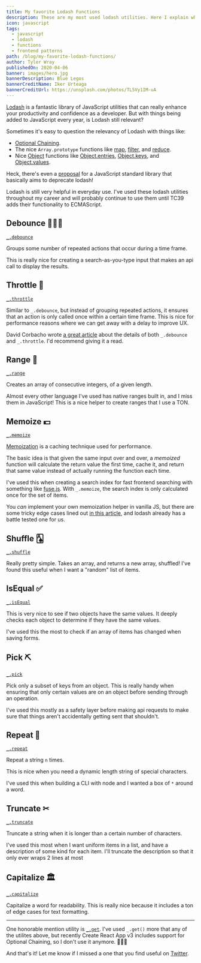 ```yaml
---
title: My favorite Lodash Functions
description: These are my most used lodash utilities. Here I explain what they are, why they're useful, and if you should use them too.
icon: javascript
tags:
  - javascript
  - lodash
  - functions
  - frontend patterns
path: /blog/my-favorite-lodash-functions/
author: Tyler Wray
publishedOn: 2020-04-06
banner: images/hero.jpg
bannerDescription: Blue Legos
bannerCreditName: Iker Urteaga
bannerCreditUrl: https://unsplash.com/photos/TL5Vy1IM-uA
---
```


[Lodash](https://lodash.com) is a fantastic library of JavaScript utilities that can really enhance your productivity and confidence as a developer. But with things being added to JavaScript every year, is Lodash still relevant?

Sometimes it's easy to question the relevancy of Lodash with things like:

- [Optional Chaining](https://developer.mozilla.org/en-US/docs/Web/JavaScript/Reference/Operators/Optional_chaining).
- The nice `Array.prototype` functions like [map](https://developer.mozilla.org/en-US/docs/Web/JavaScript/Reference/Global_Objects/Array/map), [filter](https://developer.mozilla.org/en-US/docs/Web/JavaScript/Reference/Global_Objects/Array/filter), and [reduce](https://developer.mozilla.org/en-US/docs/Web/JavaScript/Reference/Global_Objects/Array/reduce).
- Nice [Object](https://developer.mozilla.org/en-US/docs/Web/JavaScript/Reference/Global_Objects/Object) functions like [Object.entries](https://developer.mozilla.org/en-US/docs/Web/JavaScript/Reference/Global_Objects/Object/entries), [Object.keys](https://developer.mozilla.org/en-US/docs/Web/JavaScript/Reference/Global_Objects/Object/keys), and [Object.values](https://developer.mozilla.org/en-US/docs/Web/JavaScript/Reference/Global_Objects/Object/values).

Heck, there's even a [proposal](https://github.com/tc39/proposal-javascript-standard-library) for a JavaScript standard library that basically aims to deprecate lodash!

Lodash is still very helpful in everyday use. I've used these lodash utilities throughout my career and will probably continue to use them until TC39 adds their functionality to ECMAScript.

## Debounce ⛹🏻‍♂️

[`_.debounce`](https://lodash.com/docs#debounce)

Groups some number of repeated actions that occur during a time frame.

This is really nice for creating a search-as-you-type input that makes an api call to display the results.

## Throttle 🚙

[`_.throttle`](https://lodash.com/docs#throttle)

Similar to `_.debounce`, but instead of grouping repeated actions, it ensures that an action is only called once within a certain time frame. This is nice for performance reasons where we can get away with a delay to improve UX.

David Corbacho wrote [a great article](https://css-tricks.com/debouncing-throttling-explained-examples/) about the details of both `_.debounce` and `_.throttle`. I'd recommend giving it a read.

## Range 🚜

[`_.range`](https://lodash.com/docs#range)

Creates an array of consecutive integers, of a given length.

Almost every other language I've used has native ranges built in, and I miss them in JavaScript! This is a nice helper to create ranges that I use a TON.

## Memoize 💵

[`_.memoize`](https://lodash.com/docs#memoize)

[Memoization](https://en.wikipedia.org/wiki/Memoization) is a caching technique used for performance.

The basic idea is that given the same input over and over, a _memoized_ function will calculate the return value the first time, cache it, and return that same value instead of actually running the function each time.

I've used this when creating a search index for fast frontend searching with something like [fuse.js](https://fusejs.io/). With `_.memoize`, the search index is only calculated once for the set of items.

You _can_ implement your own memoization helper in vanilla JS, but there are some tricky edge cases lined out [in this article](https://www.sitepoint.com/implementing-memoization-in-javascript/), and lodash already has a battle tested one for us.

## Shuffle 🂡

[`_.shuffle`](https://lodash.com/docs#shuffle)

Really pretty simple. Takes an array, and returns a new array, shuffled! I've found this useful when I want a "random" list of items.

## IsEqual ✅

[`_.isEqual`](https://lodash.com/docs#isEqual)

This is very nice to see if two objects have the same values. It deeply checks each object to determine if they have the same values.

I've used this the most to check if an array of items has changed when saving forms.

## Pick ⛏

[`_.pick`](https://lodash.com/docs#pick)

Pick only a subset of keys from an object. This is really handy when ensuring that only certain values are on an object before sending through an operation.

I've used this mostly as a safety layer before making api requests to make sure that things aren't accidentally getting sent that shouldn't.

## Repeat 🔁

[`_.repeat`](https://lodash.com/docs#repeat)

Repeat a string `n` times.

This is nice when you need a dynamic length string of special characters.

I've used this when building a CLI with node and I wanted a box of `*` around a word.

## Truncate ✂

[`_.truncate`](https://lodash.com/docs#truncate)

Truncate a string when it is longer than a certain number of characters.

I've used this most when I want uniform items in a list, and have a description of some kind for each item. I'll truncate the description so that it only ever wraps 2 lines at most

## Capitalize 🏛

[`_.capitalize`](https://lodash.com/docs#capitalize)

Capitalize a word for readability. This is really nice because it includes a ton of edge cases for text formatting.

---

One honorable mention utility is [`_.get`](https://lodash.com/docs#get). I've used `_.get()` more that any of the utilites above, but recently
Create React App v3 includes support for Optional Chaining, so I don't use it anymore. 🤷🏻‍♂️

And that's it! Let me know if I missed a one that you find useful on [Twitter](https://twitter.com/wray_tw).
